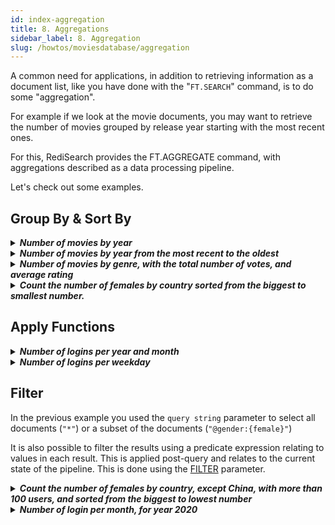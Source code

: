 ```yaml
---
id: index-aggregation
title: 8. Aggregations
sidebar_label: 8. Aggregation
slug: /howtos/moviesdatabase/aggregation
---
```



A common need for applications, in addition to retrieving information as a document list, like you have done with the "`FT.SEARCH`" command, is to do some "aggregation".

For example if we look at the movie documents, you may want to retrieve the number of movies grouped by release year starting with the most recent ones.

For this, RediSearch provides the FT.AGGREGATE command, with aggregations described as a data processing pipeline.

Let's check out some examples.

## Group By & Sort By

<details> 
  <summary>
  <i><b>
  Number of movies by year
  </b></i>
  </summary>

```
> FT.AGGREGATE "idx:movie" "*" GROUPBY 1 @release_year REDUCE COUNT 0 AS nb_of_movies

 1) (integer) 60
 2) 1) "release_year"
    2) "1964"
    3) "nb_of_movies"
    4) "9"
 ...   
 61) 1) "release_year"
    2) "2010"
    3) "nb_of_movies"
    4) "15"
```



---
</details>


<details> 
  <summary>
  <i><b>
  Number of movies by year from the most recent to the oldest
  </b></i>
  </summary>

```
> FT.AGGREGATE "idx:movie" "*" GROUPBY 1 @release_year REDUCE COUNT 0 AS nb_of_movies SORTBY 2 @release_year DESC 

1) (integer) 60
 2) 1) "release_year"
    2) "2019"
    3) "nb_of_movies"
    4) "14"
 ...   
11) 1) "release_year"
    2) "2010"
    3) "nb_of_movies"
    4) "15"
```
---
</details>

<details> 
  <summary>
  <i><b>
  Number of movies by genre, with the total number of votes, and average rating
  </b></i>
  </summary>

```
> FT.AGGREGATE idx:movie "*" GROUPBY 1 @genre REDUCE COUNT 0 AS nb_of_movies REDUCE SUM 1 votes AS nb_of_votes REDUCE AVG 1 rating AS avg_rating SORTBY 4 @avg_rating DESC @nb_of_votes DESC


 1) (integer) 26
 2) 1) "genre"
    2) "fantasy"
    3) "nb_of_movies"
    4) "1"
    5) "nb_of_votes"
    6) "1500090"
    7) "avg_rating"
    8) "8.8"
...
11) 1) "genre"
    2) "romance"
    3) "nb_of_movies"
    4) "2"
    5) "nb_of_votes"
    6) "746"
    7) "avg_rating"
    8) "6.65"
```

---
</details>


<details> 
  <summary>
  <i><b>
  Count the number of females by country sorted from the biggest to smallest number.
  </b></i>
  </summary>

```
> FT.AGGREGATE idx:user "@gender:{female}" GROUPBY 1 @country REDUCE COUNT 0 AS nb_of_users SORTBY 2 @nb_of_users DESC

 1) (integer) 193
 2) 1) "country"
    2) "china"
    3) "nb_of_users"
    4) "537"
...
11) 1) "country"
    2) "ukraine"
    3) "nb_of_users"
    4) "72"
```

---
</details>


## Apply Functions


<details> 
  <summary>
  <i><b>
  Number of logins per year and month
  </b></i>
  </summary>

The `idx:user` index contains the last_login field. This field stores the last login time as an EPOC timestamp.

RediSearch aggregation allows you to apply transformations to each record. This is done using the [APPLY](https://oss.redislabs.com/redisearch/Aggregations/#apply_expressions) parameter.

For this example you have to use a [date/time](https://oss.redislabs.com/redisearch/Aggregations/#list_of_datetime_apply_functions) function to extract the month and year from the timestamp.

```
> FT.AGGREGATE idx:user * APPLY year(@last_login) AS year APPLY "monthofyear(@last_login) + 1" AS month GROUPBY 2 @year @month REDUCE count 0 AS num_login SORTBY 4 @year ASC @month ASC

 1) (integer) 13
 2) 1) "year"
    2) "2019"
    3) "month"
    4) "9"
    5) "num_login"
    6) "230"
...
14) 1) "year"
    2) "2020"
    3) "month"
    4) "9"
    5) "num_login"
    6) "271"

```

---
</details>

<details> 
  <summary>
  <i><b>
  Number of logins per weekday
  </b></i>
  </summary>

Using the date/time Apply functions it is possible to extract the day of the week from the timestamp, so let's see how the logins are distributed over the week.

```
> FT.AGGREGATE idx:user * APPLY "dayofweek(@last_login) +1" AS dayofweek GROUPBY 1 @dayofweek REDUCE count 0 AS num_login SORTBY 2 @dayofweek ASC

1) (integer) 7
2) 1) "dayofweek"
   2) "1"
   3) "num_login"
   4) "815"
...
8) 1) "dayofweek"
   2) "7"
   3) "num_login"
   4) "906"

```

---
</details>

## Filter

In the previous example you used the `query string` parameter to select all documents (`"*"`) or a subset of the documents (`"@gender:{female}"`)

It is also possible to filter the results using a predicate expression relating to values in each result. This is applied post-query and relates to the current state of the pipeline. This is done using the [FILTER](https://oss.redislabs.com/redisearch/Aggregations/#filter_expressions) parameter. 


<details> 
  <summary>
  <i><b>
  Count the number of females by country, except China, with more than 100 users, and sorted from the biggest to lowest number
  </b></i>
  </summary>

```
> FT.AGGREGATE idx:user "@gender:{female}" GROUPBY 1 @country  REDUCE COUNT 0 AS nb_of_users  FILTER "@country!='china' && @nb_of_users > 100" SORTBY 2 @nb_of_users DESC

1) (integer) 163
2) 1) "country"
   2) "indonesia"
   3) "nb_of_users"
   4) "309"
...
6) 1) "country"
   2) "brazil"
   3) "nb_of_users"
   4) "108"
```

---
</details>


<details> 
  <summary>
  <i><b>
  Number of login per month, for year 2020
  </b></i>
  </summary>

This is similar to the previous query with the addition of a filter on the year.

```
> FT.AGGREGATE idx:user * APPLY year(@last_login) AS year APPLY "monthofyear(@last_login) + 1" AS month GROUPBY 2 @year @month REDUCE count 0 AS num_login  FILTER "@year==2020" SORTBY 2 @month ASC

 1) (integer) 13
 2) 1) "year"
    2) "2020"
    3) "month"
    4) "1"
    5) "num_login"
    6) "520"
...
10) 1) "year"
    2) "2020"
    3) "month"
    4) "9"
    5) "num_login"
    6) "271"

```

---
</details>
